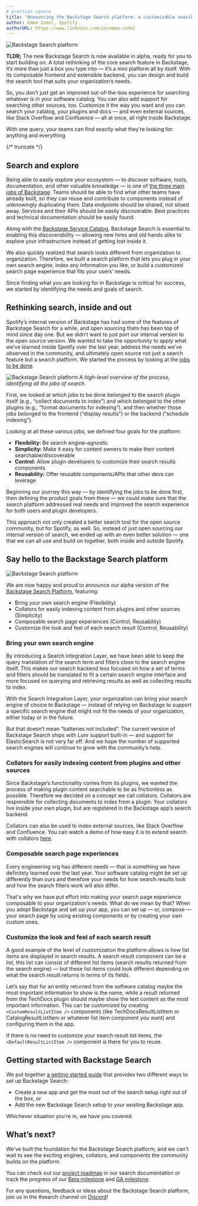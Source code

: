```yaml
---
# prettier-ignore
title: "Announcing the Backstage Search platform: a customizable search tool built just for you"
author: Emma Indal, Spotify
authorURL: https://www.linkedin.com/in/emma-indal
---
```


![Backstage Search platform](assets/21-06-24/backstage-search-platform.png)

**TLDR;** The new Backstage Search is now available in alpha, ready for you to start building on. A total rethinking of the core search feature in Backstage, it’s more than just a box you type into — it’s a mini platform all by itself. With its composable frontend and extensible backend, you can design and build the search tool that suits your organization’s needs.

So, you don’t just get an improved out-of-the-box experience for searching whatever is in your software catalog. You can also add support for searching other sources, too. Customize it the way you want and you can search your catalog, your plugins and docs — and even external sources, like Stack Overflow and Confluence — all at once, all right inside Backstage.

With one query, your teams can find exactly what they’re looking for: anything and everything.

{/* truncate */}

## Search and explore

Being able to easily explore your ecosystem — to discover software, tools, documentation, and other valuable knowledge — is one of [the three main jobs of Backstage](https://backstage.io/blog/2021/05/20/adopting-backstage#three-jobs-create-manage-explore). Teams should be able to find what other teams have already built, so they can reuse and contribute to components instead of unknowingly duplicating them. Data endpoints should be shared, not siloed away. Services and their APIs should be easily discoverable. Best practices and technical documentation should be easily found.

Along with the [Backstage Service Catalog](https://backstage.io/blog/2020/06/22/backstage-service-catalog-alpha), Backstage Search is essential to enabling this discoverability — allowing new hires and old hands alike to explore your infrastructure instead of getting lost inside it.

We also quickly realized that search looks different from organization to organization. Therefore, we built a search platform that lets you plug in your own search engine, index any information you like, or build a customized search page experience that fits your users’ needs.

Since finding what you are looking for in Backstage is critical for success, we started by identifying the needs and goals of search.

## Rethinking search, inside and out

Spotify’s internal version of Backstage has had some of the features of Backstage Search for a while, and open sourcing them has been top of mind since day one. But we didn’t want to just port our internal version to the open source version. We wanted to take the opportunity to apply what we’ve learned inside Spotify over the last year, address the needs we’ve observed in the community, and ultimately open source not just a search feature but a search platform. We started the process by looking at the [jobs to be done](https://hbr.org/2016/09/know-your-customers-jobs-to-be-done).

![Backstage Search platform](assets/21-06-24/jobs-to-be-done.png)
_A high-level overview of the process, identifying all the jobs of search._

First, we looked at which jobs to be done belonged to the search plugin itself (e.g., “collect documents to index”) and which belonged to the other plugins (e.g., “format documents for indexing”), and then whether those jobs belonged to the frontend (“display results”) or the backend (“schedule indexing”).

Looking at all these various jobs, we defined four goals for the platform:

- **Flexibility:** Be search engine–agnostic
- **Simplicity:** Make it easy for content owners to make their content searchable/discoverable
- **Control:** Allow plugin developers to customize their search results components
- **Reusability:** Offer reusable components/APIs that other devs can leverage

Beginning our journey this way — by identifying the jobs to be done first, then defining the product goals from there — we could make sure that the search platform addressed real needs and improved the search experience for both users and plugin developers.

This approach not only created a better search tool for the open source community, but for Spotify, as well. So, instead of just open sourcing our internal version of search, we ended up with an even better solution — one that we can all use and build on together, both inside and outside Spotify.

## Say hello to the Backstage Search platform

![Backstage Search platform](assets/21-06-24/search-results.png)

We are now happy and proud to announce our alpha version of the [Backstage Search Platform](https://backstage.io/docs/features/search/architecture), featuring:

- Bring your own search engine (Flexibility)
- Collators for easily indexing content from plugins and other sources (Simplicity)
- Composable search page experiences (Control, Reusability)
- Customize the look and feel of each search result (Control, Reusability)

### Bring your own search engine

By introducing a Search Integration Layer, we have been able to keep the query translation of the search term and filters close to the search engine itself. This makes our search backend less focused on how a set of terms and filters should be translated to fit a certain search engine interface and more focused on querying and retrieving results as well as collecting results to index.

With the Search Integration Layer, your organization can bring your search engine of choice to Backstage — instead of relying on Backstage to support a specific search engine that might not fit the needs of your organization, either today or in the future.

But that doesn’t mean “batteries not included”. The current version of Backstage Search ships with Lunr support built-in — and support for ElasticSearch is not very far off. And we hope the number of supported search engines will continue to grow with the community’s help.

### Collators for easily indexing content from plugins and other sources

Since Backstage’s functionality comes from its plugins, we wanted the process of making plugin content searchable to be as frictionless as possible. Therefore we decided on a concept we call collators. Collators are responsible for collecting documents to index from a plugin. Your collators live inside your own plugin, but are registered in the Backstage app’s search backend.

Collators can also be used to index external sources, like Stack Overflow and Confluence. You can watch a demo of how easy it is to extend search with collators [here](https://youtu.be/Z78FFaObTfk?t=339).

### Composable search page experiences

Every engineering org has different needs — that is something we have definitely learned over the last year. Your software catalog might be set up differently than ours and therefore your needs for how search results look and how the search filters work will also differ.

That's why we have put effort into making your search page experience composable to your organization's needs. What do we mean by that? When you adopt Backstage and set up your app, you can set up — or, compose — your search page by using existing components or by creating your own custom ones.

### Customize the look and feel of each search result

A good example of the level of customization the platform allows is how list items are displayed in search results. A search result component can be a list, this list can consist of different list items (search results returned from the search engine) — but these list items could look different depending on what the search result returns in terms of its fields.

Let’s say that for an entity returned from the software catalog maybe the most important information to show is the name, while a result returned from the TechDocs plugin should maybe show the text content as the most important information. This can be customized by creating `<CustomResultListItem />` components (like TechDocsResultListItem or CatalogResultListItem or whatever list item component you want) and configuring them in the app.

If there is no need to customize your search result list items, the `<DefaultResultListItem />` component is there for you to reuse.

## Getting started with Backstage Search

We put together [a getting started guide](https://backstage.io/docs/features/search/getting-started) that provides two different ways to set up Backstage Search:

- Create a new app and get the most out of the search setup right out of the box, or
- Add the new Backstage Search setup to your existing Backstage app.

Whichever situation you’re in, we have you covered.

## What’s next?

We’ve built the foundation for the Backstage Search platform, and we can't wait to see the exciting engines, collators, and components the community builds on the platform.

You can check out our [project roadmap](https://backstage.io/docs/features/search/#project-roadmap) in our search documentation or track the progress of our [Beta milestone](https://github.com/backstage/backstage/milestone/27) and [GA milestone](https://github.com/backstage/backstage/milestone/28).

For any questions, feedback or ideas about the Backstage Search platform, join us in the #search channel on [Discord](https://discord.gg/backstage-687207715902193673)!
